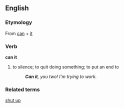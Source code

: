 ==English==

===Etymology===
From [[can]] + [[it]]

===Verb===
'''can it'''

# to silence; to quit doing something; to put an end to
#: '''''Can it''', you two!  I'm trying to work.''

===Related terms===
[[shut up]]